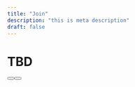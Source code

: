 ```yaml
---
title: "Join"
description: "this is meta description"
draft: false
---
```

# TBD
<div class="flex justify-center">
    <Button open_in_new_tab={true}
    label="Join now! (Boys)" link="https://my.scouting.org/VES/OnlineReg/1.0.0/?tu=UF-MB-492taa0150" />
    <Button open_in_new_tab={true}
    label="Join now! (Girls)" link="https://my.scouting.org/VES/OnlineReg/1.0.0/?tu=UF-MB-492taa5150" />
</div>